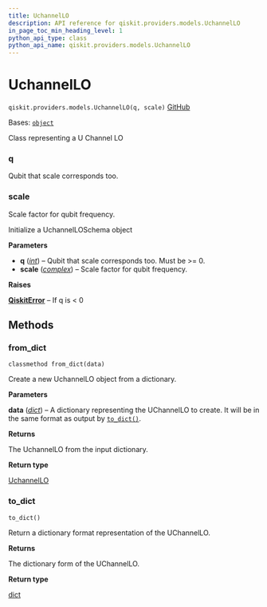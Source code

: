 ```yaml
---
title: UchannelLO
description: API reference for qiskit.providers.models.UchannelLO
in_page_toc_min_heading_level: 1
python_api_type: class
python_api_name: qiskit.providers.models.UchannelLO
---
```


# UchannelLO

<span id="qiskit.providers.models.UchannelLO" />

`qiskit.providers.models.UchannelLO(q, scale)` [GitHub](https://github.com/qiskit/qiskit/tree/stable/0.25/qiskit/providers/models/backendconfiguration.py "view source code")

Bases: [`object`](https://docs.python.org/3/library/functions.html#object "(in Python v3.12)")

Class representing a U Channel LO

<span id="qiskit.providers.models.UchannelLO.q" />

### q

Qubit that scale corresponds too.

<span id="qiskit.providers.models.UchannelLO.scale" />

### scale

Scale factor for qubit frequency.

Initialize a UchannelLOSchema object

**Parameters**

*   **q** ([*int*](https://docs.python.org/3/library/functions.html#int "(in Python v3.12)")) – Qubit that scale corresponds too. Must be >= 0.
*   **scale** ([*complex*](https://docs.python.org/3/library/functions.html#complex "(in Python v3.12)")) – Scale factor for qubit frequency.

**Raises**

[**QiskitError**](exceptions#qiskit.exceptions.QiskitError "qiskit.exceptions.QiskitError") – If q is \< 0

## Methods

### from\_dict

<span id="qiskit.providers.models.UchannelLO.from_dict" />

`classmethod from_dict(data)`

Create a new UchannelLO object from a dictionary.

**Parameters**

**data** ([*dict*](https://docs.python.org/3/library/stdtypes.html#dict "(in Python v3.12)")) – A dictionary representing the UChannelLO to create. It will be in the same format as output by [`to_dict()`](#qiskit.providers.models.UchannelLO.to_dict "qiskit.providers.models.UchannelLO.to_dict").

**Returns**

The UchannelLO from the input dictionary.

**Return type**

[UchannelLO](#qiskit.providers.models.UchannelLO "qiskit.providers.models.UchannelLO")

### to\_dict

<span id="qiskit.providers.models.UchannelLO.to_dict" />

`to_dict()`

Return a dictionary format representation of the UChannelLO.

**Returns**

The dictionary form of the UChannelLO.

**Return type**

[dict](https://docs.python.org/3/library/stdtypes.html#dict "(in Python v3.12)")

